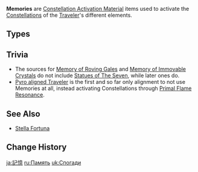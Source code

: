 {{Terminology Infobox
|image        = Item Memory of Roving Gales.png
|type         = Constellation Activation Materials
|type2        = Item Groups
}}
'''Memories''' are [[Constellation Activation Material]] items used to activate the [[Constellations]] of the [[Traveler]]'s different elements.

==Types==
{{Items by Category List|Memories}}

==Trivia==
* The sources for [[Memory of Roving Gales]] and [[Memory of Immovable Crystals]] do not include [[Statues of The Seven]], while later ones do.
* [[Traveler (Pyro)|Pyro aligned Traveler]] is the first and so far only alignment to not use Memories at all, instead activating Constellations through [[Primal Flame Resonance]].

==See Also==
* [[Stella Fortuna]]

==Change History==
{{Change History|1.0}}

[[ja:記憶]]
[[ru:Память]]
[[uk:Спогади]]